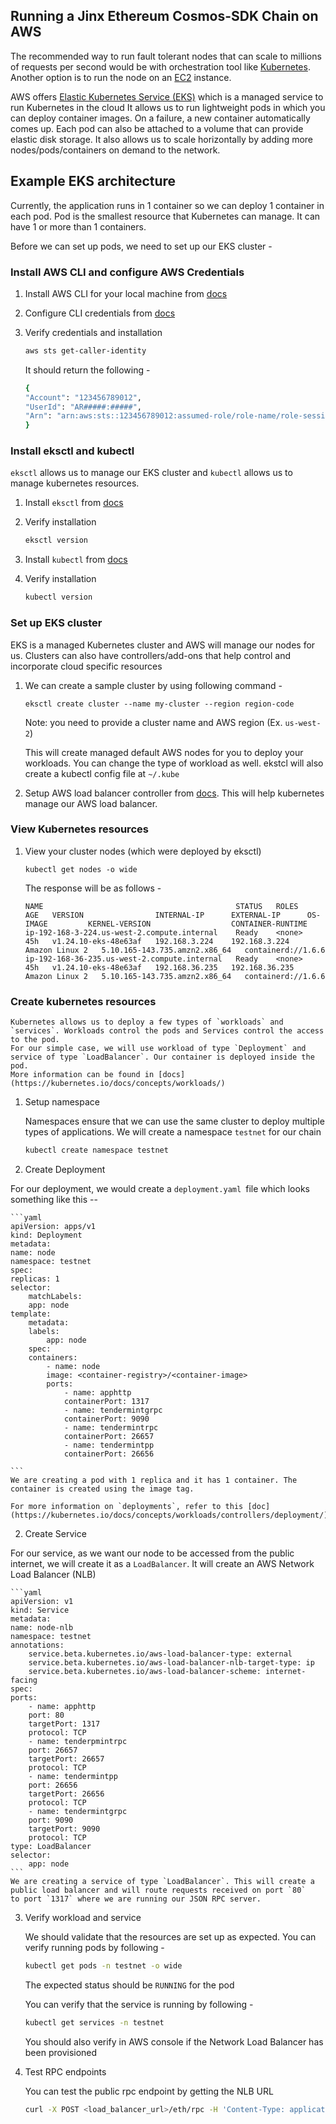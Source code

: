 ## Running a Jinx Ethereum Cosmos-SDK Chain on AWS

The recommended way to run fault tolerant nodes that can scale to millions of requests per second would be
with orchestration tool like [Kubernetes](https://kubernetes.io/docs/tutorials/kubernetes-basics/). Another option is to run the node on an [EC2](https://aws.amazon.com/pm/ec2/) instance.

AWS offers [Elastic Kubernetes Service (EKS)](https://aws.amazon.com/eks/) which is a managed service to run Kubernetes in the cloud
It allows us to run lightweight pods in which you can deploy container images. On a failure, a new container automatically comes up. Each pod
can also be attached to a volume that can provide elastic disk storage. It also allows us to scale horizontally by adding more nodes/pods/containers on demand to the network.

<div className="steps-container">

## Example EKS architecture

Currently, the application runs in 1 container so we can deploy 1 container in each pod. Pod is the smallest resource that
Kubernetes can manage. It can have 1 or more than 1 containers.

Before we can set up pods, we need to set up our EKS cluster -

### Install AWS CLI and configure AWS Credentials

1. Install AWS CLI for your local machine from [docs](https://docs.aws.amazon.com/cli/latest/userguide/getting-started-install.html)

2. Configure CLI credentials from [docs](https://docs.aws.amazon.com/cli/latest/userguide/cli-configure-quickstart.html)

3. Verify credentials and installation

   ```sh
   aws sts get-caller-identity
   ```

   It should return the following -

   ```sh
   {
   "Account": "123456789012",
   "UserId": "AR#####:#####",
   "Arn": "arn:aws:sts::123456789012:assumed-role/role-name/role-session-name"
   }
   ```

### Install eksctl and kubectl

`eksctl` allows us to manage our EKS cluster and `kubectl` allows us to manage kubernetes resources.

1. Install `eksctl` from [docs](https://docs.aws.amazon.com/eks/latest/userguide/eksctl.html)

2. Verify installation

   ```sh
   eksctl version
   ```

3. Install `kubectl` from [docs](https://kubernetes.io/docs/tasks/tools/)

4. Verify installation

   ```sh
   kubectl version
   ```

### Set up EKS cluster

EKS is a managed Kubernetes cluster and AWS will manage our nodes for us. Clusters can also have controllers/add-ons
that help control and incorporate cloud specific resources

1. We can create a sample cluster by using following command -

   `eksctl create cluster --name my-cluster --region region-code`

   Note: you need to provide a cluster name and AWS region (Ex. `us-west-2`)

   This will create managed default AWS nodes for you to deploy your workloads. You can change the type of workload as well. ekstcl will also create a kubectl config file at `~/.kube`

2. Setup AWS load balancer controller from [docs](https://docs.aws.amazon.com/eks/latest/userguide/aws-load-balancer-controller.html). This will help kubernetes manage our AWS load balancer.

### View Kubernetes resources

1. View your cluster nodes (which were deployed by eksctl)

   `kubectl get nodes -o wide`

   The response will be as follows -

   ```
   NAME                                           STATUS   ROLES    AGE   VERSION                INTERNAL-IP      EXTERNAL-IP      OS-IMAGE         KERNEL-VERSION                  CONTAINER-RUNTIME
   ip-192-168-3-224.us-west-2.compute.internal    Ready    <none>   45h   v1.24.10-eks-48e63af   192.168.3.224    192.168.3.224    Amazon Linux 2   5.10.165-143.735.amzn2.x86_64   containerd://1.6.6
   ip-192-168-36-235.us-west-2.compute.internal   Ready    <none>   45h   v1.24.10-eks-48e63af   192.168.36.235   192.168.36.235    Amazon Linux 2   5.10.165-143.735.amzn2.x86_64   containerd://1.6.6
   ```

### Create kubernetes resources

    Kubernetes allows us to deploy a few types of `workloads` and `services`. Workloads control the pods and Services control the access to the pod.
    For our simple case, we will use workload of type `Deployment` and service of type `LoadBalancer`. Our container is deployed inside the pod.
    More information can be found in [docs](https://kubernetes.io/docs/concepts/workloads/)

1. Setup namespace

   Namespaces ensure that we can use the same cluster to deploy multiple types of applications. We will create a namespace `testnet` for our chain

   ```sh
   kubectl create namespace testnet
   ```

1. Create Deployment

For our deployment, we would create a `deployment.yaml `file which looks something like this --

    ```yaml
    apiVersion: apps/v1
    kind: Deployment
    metadata:
    name: node
    namespace: testnet
    spec:
    replicas: 1
    selector:
        matchLabels:
        app: node
    template:
        metadata:
        labels:
            app: node
        spec:
        containers:
            - name: node
            image: <container-registry>/<container-image>
            ports:
                - name: apphttp
                containerPort: 1317
                - name: tendermintgrpc
                containerPort: 9090
                - name: tendermintrpc
                containerPort: 26657
                - name: tendermintpp
                containerPort: 26656

    ```
    We are creating a pod with 1 replica and it has 1 container. The container is created using the image tag.

    For more information on `deployments`, refer to this [doc](https://kubernetes.io/docs/concepts/workloads/controllers/deployment/)

2. Create Service

For our service, as we want our node to be accessed from the public internet, we will create it as a `LoadBalancer`. It will create an AWS Network Load Balancer (NLB)

    ```yaml
    apiVersion: v1
    kind: Service
    metadata:
    name: node-nlb
    namespace: testnet
    annotations:
        service.beta.kubernetes.io/aws-load-balancer-type: external
        service.beta.kubernetes.io/aws-load-balancer-nlb-target-type: ip
        service.beta.kubernetes.io/aws-load-balancer-scheme: internet-facing
    spec:
    ports:
        - name: apphttp
        port: 80
        targetPort: 1317
        protocol: TCP
        - name: tenderpmintrpc
        port: 26657
        targetPort: 26657
        protocol: TCP
        - name: tendermintpp
        port: 26656
        targetPort: 26656
        protocol: TCP
        - name: tendermintgrpc
        port: 9090
        targetPort: 9090
        protocol: TCP
    type: LoadBalancer
    selector:
        app: node
    ```
    We are creating a service of type `LoadBalancer`. This will create a public load balancer and will route requests received on port `80`
    to port `1317` where we are running our JSON RPC server.

3. Verify workload and service

   We should validate that the resources are set up as expected. You can verify running pods by following -

   ```sh
   kubectl get pods -n testnet -o wide
   ```

   The expected status should be `RUNNING` for the pod

   You can verify that the service is running by following -

   ```sh
   kubectl get services -n testnet
   ```

   You should also verify in AWS console if the Network Load Balancer has been provisioned

4. Test RPC endpoints

   You can test the public rpc endpoint by getting the NLB URL

   ```sh
   curl -X POST <load_balancer_url>/eth/rpc -H 'Content-Type: application/json' -d '{ "jsonrpc":"2.0", "method":"eth_blockNumber", "params":[], "id":1}'
   ```
</div>
